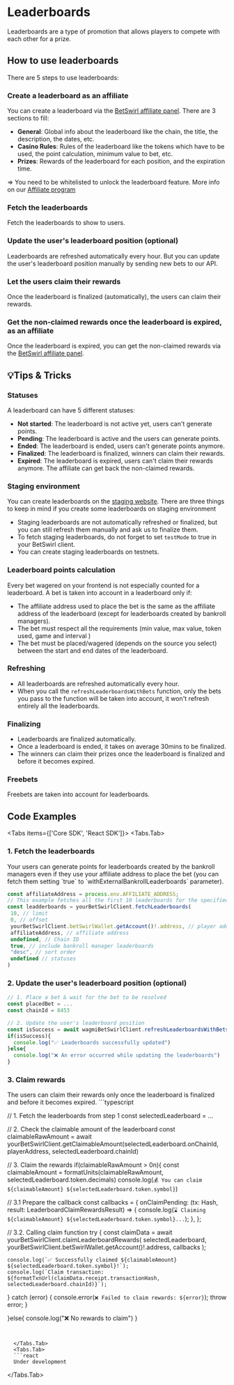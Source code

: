
# Leaderboards

Leaderboards are a type of promotion that allows players to compete with each other for a prize.

## How to use leaderboards

There are 5 steps to use leaderboards:
<Steps>
### Create a leaderboard as an affiliate
You can create a leaderboard via the [BetSwirl affiliate panel](https://www.betswirl.com/base/affiliate/leaderboards-create).
There are 3 sections to fill:
- **General**: Global info about the leaderboard like the chain, the title, the description, the dates, etc.
- **Casino Rules**: Rules of the leaderboard like the tokens which have to be used, the point calculation, minimum value to bet, etc. 
- **Prizes**: Rewards of the leaderboard for each position, and the expiration time.

=> You need to be whitelisted to unlock the leaderboard feature. More info on our [Affiliate program](/protocol-hub/partners/affiliates)
### Fetch the leaderboards
Fetch the leaderboards to show to users.

### Update the user's leaderboard position (optional)
Leaderboards are refreshed automatically every hour. But you can update the user's leaderboard position manually by sending new bets to our API.

### Let the users claim their rewards
Once the leaderboard is finalized (automatically), the users can claim their rewards. 

### Get the non-claimed rewards once the leaderboard is expired, as an affiliate
Once the leaderboard is expired, you can get the non-claimed rewards via the [BetSwirl affiliate panel](https://www.betswirl.com/base/affiliate/leaderboards).


</Steps>

## 💡Tips & Tricks

### Statuses
A leaderboard can have 5 different statuses:
- **Not started**: The leaderboard is not active yet, users can't generate points.
- **Pending**: The leaderboard is active and the users can generate points.
- **Ended**: The leaderboard is ended, users can't generate points anymore.
- **Finalized**: The leaderboard is finalized, winners can claim their rewards.
- **Expired**: The leaderboard is expired, users can't claim their rewards anymore. The affiliate can get back the non-claimed rewards.

### Staging environment
You can create leaderboards on the [staging website](https://www.testnet.betswirl.com). There are three things to keep in mind if you create some leaderboards on staging environment
- Staging leaderboards are not automatically refreshed or finalized, but you can still refresh them manually and ask us to finalize them.
- To fetch staging leaderboards, do not forget to set `testMode` to true in your BetSwirl client.
- You can create staging leaderboards on testnets.

### Leaderboard points calculation
Every bet wagered on your frontend is not especially counted for a leaderboard. A bet is taken into account in a leaderboard only if:
- The affiliate address used to place the bet is the same as the affiliate address of the leaderboard (except for leaderboards created by bankroll managers).
- The bet must respect all the requirements (min value, max value, token used, game and interval )
- The bet must be placed/wagered (depends on the source you select) between the start and end dates of the leaderboard.

### Refreshing
- All leaderboards are refreshed automatically every hour.
- When you call the `refreshLeaderboardsWithBets` function, only the bets you pass to the function will be taken into account, it won't refresh entirely all the leaderboards.

### Finalizing
 - Leaderboards are finalized automatically.
 - Once a leaderboard is ended, it takes on average 30mins to be finalized.
 - The winners can claim their prizes once the leaderboard is finalized and before it becomes expired.

### Freebets
Freebets are taken into account for leaderboards.

## Code Examples

<Tabs items={['Core SDK', 'React SDK']}>
  <Tabs.Tab>

### 1. Fetch the leaderboards
<Callout type="info">
  Your users can generate points for leaderboards created by the bankroll managers even if they use your affiliate address to place the bet (you can fetch them setting `true` to `withExternalBankrollLeaderboards` parameter).
</Callout>

```typescript
const affiliateAddress = process.env.AFFILIATE_ADDRESS;
// This example fetches all the first 10 leaderboards for the specified affiliate from all chains, sorted by end date (desc)
const leadderboards = yourBetSwirlClient.fetchLeaderboards(
 10, // limit
 0, // offset
 yourBetSwirlClient.betSwirlWallet.getAccount()!.address, // player address
 affiliateAddress, // affiliate address
 undefined, // Chain ID
 true, // include bankroll manager leaderboards
 "desc", // sort order
 undefined // statuses
)
```
### 2. Update the user's leaderboard position (optional)

```typescript
// 1. Place a bet & wait for the bet to be resolved
const placedBet = ...
const chainId = 8453

// 2. Update the user's leaderboard position
const isSuccess = await wagmiBetSwirlClient.refreshLeaderboardsWithBets([placedBet.id],chainId,LEADERBOARD_TYPE.CASINO)
if(isSuccess){
  console.log("✅ Leaderboards successfully updated")
}else{
  console.log("❌ An error occurred while updating the leaderboards")
}

```
### 3. Claim rewards
<Callout type="info">
  The users can claim their rewards only once the leaderboard is finalized and before it becomes expired.
</Callout>
```typescript

// 1. Fetch the leaderboards from step 1
const selectedLeaderboard = ...

// 2. Check the claimable amount of the leaderboard
const claimableRawAmount = await yourBetSwirlClient.getClaimableAmount(selectedLeaderboard.onChainId, playerAddress, selectedLeaderboard.chainId)


// 3. Claim the rewards
if(claimableRawAmount > 0n){
  const claimableAmount = formatUnits(claimableRawAmount, selectedLeaderboard.token.decimals)
  console.log(`💰 You can claim ${claimableAmount} ${selectedLeaderboard.token.symbol}`)

  // 3.1 Prepare the callback
  const callbacks = {
    onClaimPending: (tx: Hash, result: LeaderboardClaimRewardsResult) => {
      console.log(`⌛ Claiming ${claimableAmount} ${selectedLeaderboard.token.symbol}...`);
    },
  };

  // 3.2. Calling claim function
  try {
    const claimData = await yourBetSwirlClient.claimLeaderboardRewards(
      selectedLeaderboard,
      yourBetSwirlClient.betSwirlWallet.getAccount()!.address,
      callbacks
    );

    console.log(`✅ Successfully claimed ${claimableAmount} ${selectedLeaderboard.token.symbol}!`);
    console.log(`Claim transaction: ${formatTxnUrl(claimData.receipt.transactionHash, selectedLeaderboard.chainId)}`);
  } catch (error) {
    console.error(`❌ Failed to claim rewards: ${error}`);
    throw error;
  }

}else{
  console.log("❌ No rewards to claim")
}

```


  </Tabs.Tab>
  <Tabs.Tab>
  ```react
  Under development
  ```
  </Tabs.Tab>
</Tabs>